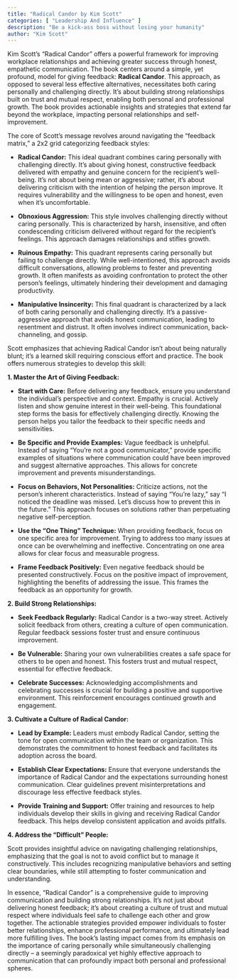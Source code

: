 ```yaml
---
title: "Radical Candor by Kim Scott"
categories: [ "Leadership And Influence" ]
description: "Be a kick-ass boss without losing your humanity"
author: "Kim Scott"
---
```

Kim Scott's "Radical Candor" offers a powerful framework for improving workplace relationships and achieving greater success through honest, empathetic communication.  The book centers around a simple, yet profound, model for giving feedback:  **Radical Candor**.  This approach, as opposed to several less effective alternatives, necessitates both caring personally and challenging directly.  It's about building strong relationships built on trust and mutual respect, enabling both personal and professional growth.  The book provides actionable insights and strategies that extend far beyond the workplace, impacting personal relationships and self-improvement.

The core of Scott's message revolves around navigating the "feedback matrix," a 2x2 grid categorizing feedback styles:

* **Radical Candor:**  This ideal quadrant combines caring personally with challenging directly.  It's about giving honest, constructive feedback delivered with empathy and genuine concern for the recipient's well-being.  It's not about being mean or aggressive; rather, it's about delivering criticism with the intention of helping the person improve.  It requires vulnerability and the willingness to be open and honest, even when it's uncomfortable.

* **Obnoxious Aggression:** This style involves challenging directly without caring personally.  This is characterized by harsh, insensitive, and often condescending criticism delivered without regard for the recipient's feelings. This approach damages relationships and stifles growth.

* **Ruinous Empathy:** This quadrant represents caring personally but failing to challenge directly.  While well-intentioned, this approach avoids difficult conversations, allowing problems to fester and preventing growth. It often manifests as avoiding confrontation to protect the other person's feelings, ultimately hindering their development and damaging productivity.

* **Manipulative Insincerity:** This final quadrant is characterized by a lack of both caring personally and challenging directly.  It's a passive-aggressive approach that avoids honest communication, leading to resentment and distrust.  It often involves indirect communication, back-channeling, and gossip.

Scott emphasizes that achieving Radical Candor isn't about being naturally blunt; it's a learned skill requiring conscious effort and practice.  The book offers numerous strategies to develop this skill:

**1. Master the Art of Giving Feedback:**

* **Start with Care:**  Before delivering any feedback, ensure you understand the individual's perspective and context.  Empathy is crucial.  Actively listen and show genuine interest in their well-being. This foundational step forms the basis for effectively challenging directly.  Knowing the person helps you tailor the feedback to their specific needs and sensitivities.

* **Be Specific and Provide Examples:** Vague feedback is unhelpful.  Instead of saying "You're not a good communicator," provide specific examples of situations where communication could have been improved and suggest alternative approaches. This allows for concrete improvement and prevents misunderstandings.

* **Focus on Behaviors, Not Personalities:**  Criticize actions, not the person's inherent characteristics.  Instead of saying "You're lazy," say "I noticed the deadline was missed.  Let's discuss how to prevent this in the future." This approach focuses on solutions rather than perpetuating negative self-perception.

* **Use the "One Thing" Technique:** When providing feedback, focus on one specific area for improvement.  Trying to address too many issues at once can be overwhelming and ineffective. Concentrating on one area allows for clear focus and measurable progress.

* **Frame Feedback Positively:** Even negative feedback should be presented constructively. Focus on the positive impact of improvement, highlighting the benefits of addressing the issue. This frames the feedback as an opportunity for growth.

**2. Build Strong Relationships:**

* **Seek Feedback Regularly:**  Radical Candor is a two-way street.  Actively solicit feedback from others, creating a culture of open communication.  Regular feedback sessions foster trust and ensure continuous improvement.

* **Be Vulnerable:**  Sharing your own vulnerabilities creates a safe space for others to be open and honest.  This fosters trust and mutual respect, essential for effective feedback.

* **Celebrate Successes:**  Acknowledging accomplishments and celebrating successes is crucial for building a positive and supportive environment. This reinforcement encourages continued growth and engagement.

**3. Cultivate a Culture of Radical Candor:**

* **Lead by Example:**  Leaders must embody Radical Candor, setting the tone for open communication within the team or organization.  This demonstrates the commitment to honest feedback and facilitates its adoption across the board.

* **Establish Clear Expectations:**  Ensure that everyone understands the importance of Radical Candor and the expectations surrounding honest communication.  Clear guidelines prevent misinterpretations and discourage less effective feedback styles.

* **Provide Training and Support:**  Offer training and resources to help individuals develop their skills in giving and receiving Radical Candor feedback.  This helps develop consistent application and avoids pitfalls.

**4. Address the "Difficult" People:**

Scott provides insightful advice on navigating challenging relationships, emphasizing that the goal is not to avoid conflict but to manage it constructively. This includes recognizing manipulative behaviors and setting clear boundaries, while still attempting to foster communication and understanding.

In essence, "Radical Candor" is a comprehensive guide to improving communication and building strong relationships. It's not just about delivering honest feedback; it's about creating a culture of trust and mutual respect where individuals feel safe to challenge each other and grow together.  The actionable strategies provided empower individuals to foster better relationships, enhance professional performance, and ultimately lead more fulfilling lives.  The book's lasting impact comes from its emphasis on the importance of caring personally while simultaneously challenging directly – a seemingly paradoxical yet highly effective approach to communication that can profoundly impact both personal and professional spheres.

